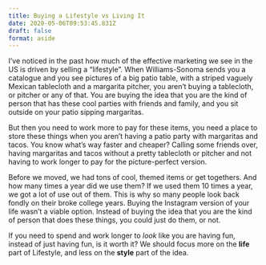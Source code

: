 ```yaml
---
title: Buying a Lifestyle vs Living It
date: 2020-05-06T09:53:45.831Z
draft: false
format: aside
---
```

I’ve noticed in the past how much of the effective marketing we see in the US is driven by selling a “lifestyle”.  When Williams-Sonoma sends you a catalogue and you see pictures of a big patio table, with a striped vaguely Mexican tablecloth and a margarita pitcher, you aren’t buying a tablecloth, or pitcher or any of that. You are buying the idea that you are the kind of person that has these cool parties with friends and family, and you sit outside on your patio sipping margaritas.

But then you need to work more to pay for these items, you need a place to store these things when you aren’t having a patio party with margaritas and tacos. You know what’s way faster and cheaper? Calling some friends over, having margaritas and tacos without a pretty tablecloth or pitcher and not having to work longer to pay for the picture-perfect version.

Before we moved, we had tons of cool, themed items or get togethers. And how many times a year did we use them? If we used them 10 times a year, we got a lot of use out of them. This is why so many people look back fondly on their broke college years. Buying the Instagram version of your life wasn’t a viable option. Instead of buying the idea that you are the kind of person that does these things, you could just do them, or not.

If you need to spend and work longer to *look* like you are having fun, instead of just having fun, is it worth it? We should focus more on the **life** part of Lifestyle, and less on the **style** part of the idea.
